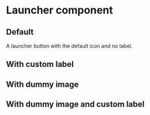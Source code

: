 
# Launcher component

## Default
A launcher button with the default icon and no label.

<StoryEmbed for="Launcher" name="Default" />

## With custom label

<StoryEmbed for="Launcher" name="WithLabel" />

## With dummy image

<StoryEmbed for="Launcher" name="IconOverride" />

## With dummy image and custom label

<StoryEmbed for="Launcher" name="CustomIconWithLabel" />
